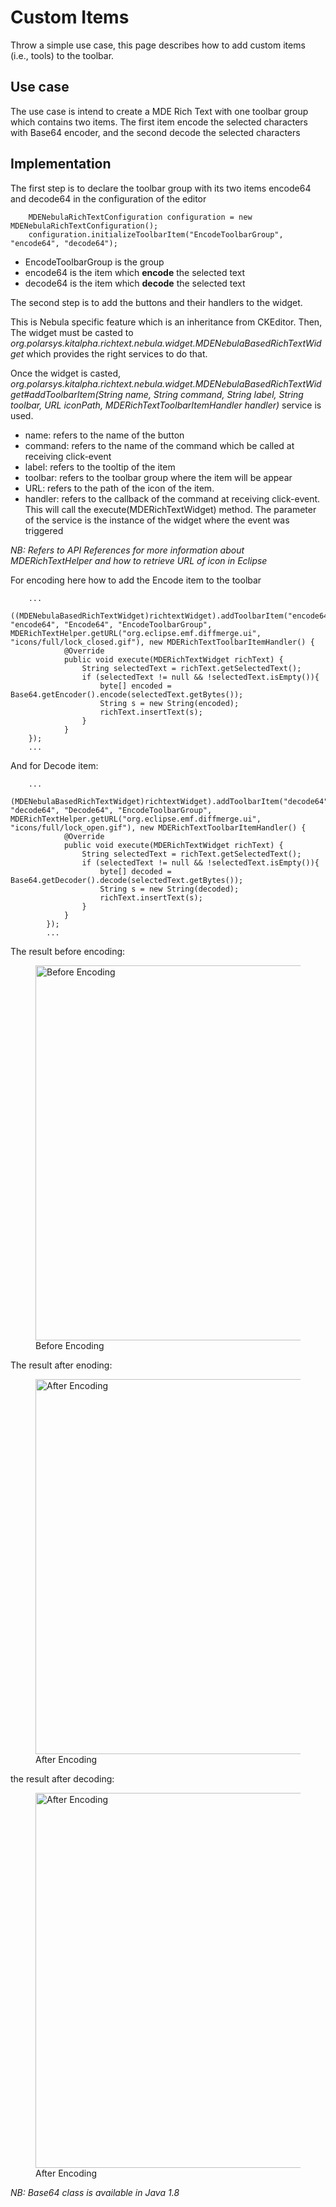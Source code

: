 
= Custom Items =

Throw a simple use case, this page describes how to add custom items (i.e., tools) to the toolbar.


== Use case ==

The use case is intend to create a MDE Rich Text with one toolbar group which contains two items. The first item encode the selected characters with Base64 encoder, and the second decode the selected characters

== Implementation ==

The first step is to declare the toolbar group with its two items encode64 and decode64 in the configuration of the editor

<source>
	MDENebulaRichTextConfiguration configuration = new MDENebulaRichTextConfiguration();
	configuration.initializeToolbarItem("EncodeToolbarGroup", "encode64", "decode64");</source>

* EncodeToolbarGroup is the group
* encode64 is the item which '''encode''' the selected text
* decode64 is the item which '''decode''' the selected text

The second step is to add the buttons and their handlers to the widget.

This is Nebula specific feature which is an inheritance from CKEditor. Then, The widget must be casted to ''org.polarsys.kitalpha.richtext.nebula.widget.MDENebulaBasedRichTextWidget'' which provides the right services to do that.

Once the widget is casted, ''org.polarsys.kitalpha.richtext.nebula.widget.MDENebulaBasedRichTextWidget#addToolbarItem(String name, String command, String label, String toolbar, URL iconPath, MDERichTextToolbarItemHandler handler)'' service is used.

* name: refers to the name of the button
* command: refers to the name of the command which be called at receiving click-event
* label: refers to the tooltip of the item
* toolbar: refers to the toolbar group where the item will be appear
* URL: refers to the path of the icon of the item.
* handler: refers to the callback of the command at receiving click-event. This will call the execute(MDERichTextWidget) method. The parameter of the service is the instance of the widget where the event was triggered

''NB: Refers to API References for more information about MDERichTextHelper and how to retrieve URL of icon in Eclipse''

For encoding here how to add the Encode item to the toolbar

<source>
	...
	((MDENebulaBasedRichTextWidget)richtextWidget).addToolbarItem("encode64", "encode64", "Encode64", "EncodeToolbarGroup", MDERichTextHelper.getURL("org.eclipse.emf.diffmerge.ui", "icons/full/lock_closed.gif"), new MDERichTextToolbarItemHandler() {
			@Override
			public void execute(MDERichTextWidget richText) {
				String selectedText = richText.getSelectedText();
				if (selectedText != null && !selectedText.isEmpty()){
					byte[] encoded = Base64.getEncoder().encode(selectedText.getBytes());
					String s = new String(encoded);
					richText.insertText(s);
				}
			}
	});
	...</source>
	
And for Decode item:

<source>
	...
	(MDENebulaBasedRichTextWidget)richtextWidget).addToolbarItem("decode64", "decode64", "Decode64", "EncodeToolbarGroup", MDERichTextHelper.getURL("org.eclipse.emf.diffmerge.ui", "icons/full/lock_open.gif"), new MDERichTextToolbarItemHandler() {
			@Override
			public void execute(MDERichTextWidget richText) {
				String selectedText = richText.getSelectedText();
				if (selectedText != null && !selectedText.isEmpty()){
					byte[] decoded = Base64.getDecoder().decode(selectedText.getBytes());
					String s = new String(decoded);
					richText.insertText(s);
				}
			}
		});
		...</source>
		
The result before encoding:

[[File:../../img/richtext_encode_text.png|frameless|600px|Before Encoding]]

The result after enoding:

[[File:../../img/richtext_encoded_text.png|frameless|600px|After Encoding]]

the result after decoding:

[[File:../../img/richtext_decoded_text.png|frameless|600px|After Encoding]]
		
''NB: Base64 class is available in Java 1.8''